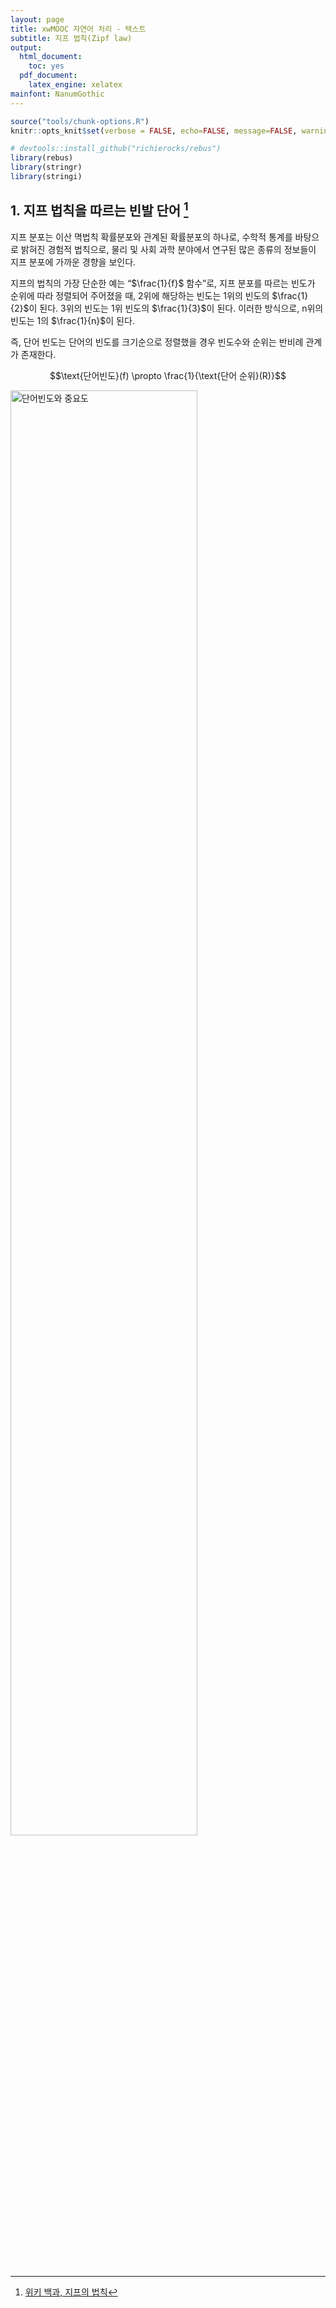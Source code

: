 ```yaml
---
layout: page
title: xwMOOC 자연어 처리 - 텍스트
subtitle: 지프 법칙(Zipf law)
output:
  html_document: 
    toc: yes
  pdf_document:
    latex_engine: xelatex
mainfont: NanumGothic
---
```

 
``` r
source("tools/chunk-options.R")
knitr::opts_knit$set(verbose = FALSE, echo=FALSE, message=FALSE, warning =FALSE)

# devtools::install_github("richierocks/rebus")
library(rebus)
library(stringr)
library(stringi)
```

## 1. 지프 법칙을 따르는 빈발 단어 [^wiki-zips-law] {#zipf-law-word} 

[^wiki-zips-law]: [위키 백과, 지프의 법칙](https://ko.wikipedia.org/wiki/%EC%A7%80%ED%94%84%EC%9D%98_%EB%B2%95%EC%B9%99)

지프 분포는 이산 멱법칙 확률분포와 관계된 확률분포의 하나로, 
수학적 통계를 바탕으로 밝혀진 경험적 법칙으로, 물리 및 사회 과학 분야에서 연구된 많은 종류의 정보들이 지프 분포에 가까운 경향을 보인다.

지프의 법칙의 가장 단순한 예는 “$\frac{1}{f}$ 함수”로, 
지프 분포를 따르는 빈도가 순위에 따라 정렬되어 주어졌을 때, 
2위에 해당하는 빈도는 1위의 빈도의 $\frac{1}{2}$이 된다. 3위의 빈도는 1위 빈도의 $\frac{1}{3}$이 된다. 이러한 방식으로, n위의 빈도는 1의 $\frac{1}{n}$이 된다.

즉, 단어 빈도는 단어의 빈도를 크기순으로 정렬했을 경우 빈도수와 순위는 반비례 관계가 존재한다.

$$\text{단어빈도}(f) \propto \frac{1}{\text{단어 순위}(R)}$$


<img src="fig/nlp-zipf-law.png" alt="단어빈도와 중요도" width="77%" />


